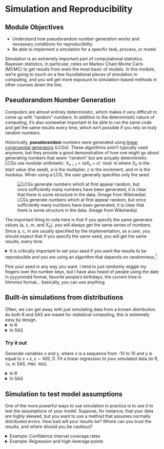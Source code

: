 # Simulation and Reproducibility {#simulation}

## Module Objectives {-}

- Understand how pseudorandom number generation works and necessary conditions for reproducibility
- Be able to implement a simulation for a specific task, process, or model

Simulation is an extremely important part of computational statistics. Bayesian statistics, in particular, relies on Markov Chain Monte Carlo (MCMC) to get results from even the most basic of models. In this module, we're going to touch on a few foundational pieces of simulation in computing, and you will get more exposure to simulation-based methods in other courses down the line. 

## Pseudorandom Number Generation

Computers are almost entirely deterministic, which makes it very difficult to come up with "random" numbers. In addition to the deterministic nature of computing, it's also somewhat important to be able to run the same code and get the same results every time, which isn't possible if you rely on truly random numbers. 

Historically, **pseudorandom** numbers were generated using [linear congruential generators](https://en.wikipedia.org/wiki/Linear_congruential_generator) (LCGs). These algorithms aren't typically used anymore, but they provide a good demonstration of how one might go about generating numbers that seem "random" but are actually deterministic. LCGs use modular arithmetic: $X_{n+1} = (aX_n + c) \mod m$ where $X_0$ is the start value (the seed), $a$ is the multiplier, $c$ is the increment, and $m$ is the modulus. When using a LCG, the user generally specifies only the seed. 

![LCGs generate numbers which at first appear random, but once sufficiently many numbers have been generated, it is clear that there is some structure in the data. (Image from Wikimedia)](https://upload.wikimedia.org/wikipedia/commons/a/a3/Lcg_3d.gif)

The important thing to note here is that if you specify the same generator values (a, c, m, and $X_0$), you will always get the same series of numbers. Since a, c, m are usually specified by the implementation, as a user, you should expect that if you specify the same seed, you will get the same results, every time.

<details><summary>It is critically important to set your seed if you want the results to be reproducible and you are using an algorithm that depends on randomness.^[I once helped a friend fit a model for their masters thesis using Simulated Annealing (which relies on random seeds). We got brilliant results, but couldn't ever reproduce them, because I hadn't set the seed first and we never could figure out what the original seed was. Learn from my mistakes.]</summary> Once you set your seed, the remaining results will only be reproducible if you generate the same set of random numbers every time. 

```r
set.seed(342512)

# Get 10 numbers after the seed is set
sample(1:100, 10)

# Compute something else that depends on randomness
mean(rnorm(50))

# Get 10 more numbers
sample(1:100, 10)
```

Compare the results above to these results:

```r
set.seed(342512)

# Get 10 numbers after the seed is set
sample(1:100, 10)

# Compute something else that depends on randomness
mean(rnorm(30))

# Get 10 more numbers
sample(1:100, 10)
```

Notice how the results have changed? To make my documents more reproducible, I will sometimes set a new seed at the start of an important chunk, even if I've already set the seed earlier. This introduces certain "fixed points" where results won't change immediately after I've re-set the seed. This is particularly important when I'm generating bootstrap estimates, fitting models, or simulating data for graphics experiments.
</details>

Pick your seed in any way you want. I tend to just randomly wiggle my fingers over the number keys, but I have also heard of people using the date in yyyymmdd format, favorite people's birthdays, the current time in hhmmss format... basically, you can use anything. 

## Built-in simulations from distributions

Often, we can get away with just simulating data from a known distribution. As both R and SAS are meant for statistical computing, this is extremely easy by design. 
<details><summary>In R</summary>
You can see the various distribution options using `?Distributions`. In general, `dxxx` is the PDF/PMF, `pxxx` is the CDF, `qxxx` is the quantile function, and `rxxx` gives you random nubmers generated from the distribution. (`xxx`, obviously, is whatever distribution you're looking to use.)

```r
library(tidyverse)
set.seed(109025879)

tibble(
  norm = rnorm(500),
  gamma = rgamma(500, shape = 3, scale = 1),
  exp = rexp(500, rate = 1), # R uses a exp(-ax) 
  t = rt(500, df = 5),
  chisq = rchisq(500, 5)
) %>%
  pivot_longer(1:5, names_to = "dist", values_to = "value") %>%
  ggplot(aes(x = value)) + geom_density() + facet_wrap(~dist, scales = "free", nrow = 1)
```
</details>
<details><summary>In SAS</summary>
You can see the [various distribution options](https://documentation.sas.com/?docsetId=lefunctionsref&docsetTarget=p0fpeei0opypg8n1b06qe4r040lv.htm&docsetVersion=9.4&locale=en) in the RAND documentation. 
```sashtml
%let N=500; /* size of sample */
  
DATA sample;
call streaminit(12532);
DO i = 1 to &N; /* &N is the value of the macro variable defined above */
  id = i;
  norm = rand("Normal", 0, 1);
  gamma = rand("Gamma", 3, 1);
  exp = rand("Exponential", 1); /* SAS uses 1/a exp(-x/a) */
  t = rand("T", 5);
  chisq = rand("Chisq", 5);
  OUTPUT;
END;
RUN;

PROC TRANSPOSE data=sample out=longsample
  (rename=(COL1 = value)) /* rename output variable ('values_to') */
  NAME = dist /* where the column names go ('names_to') */
;
  BY id;
  VAR norm gamma exp t chisq;
RUN;

PROC SGPANEL data=longsample;
PANELBY dist / COLUMNS = 5 UNISCALE = ROW NOVARNAME;
  DENSITY value / TYPE = KERNEL;
RUN;
```
</details>

### Try it out {- .tryitout}
Generate variables x and y, where x is a sequence from -10 to 10 and y is equal to $x + \epsilon$, $\epsilon \sim N(0, 1)$. Fit a linear regression to your simulated data (in R, `lm`, in SAS, `PROC REG`).

<details><summary>In R</summary>
```r
set.seed(20572983)
data <- tibble(x = seq(-10, 10, .1), 
               y = x + rnorm(length(x)))
regression <- lm(y ~ x, data = data)
summary(regression)
```
</details>
<details><summary>In SAS</summary>
```sashtml
DATA tmp;
call streaminit(20572983);
DO i = -10 to 10 by .1;
  x = i;
  y = x + rand("Normal");
  OUTPUT;
END;
RUN;

PROC REG data = tmp;
MODEL y = x;
RUN;
```
</details>


## Simulation to test model assumptions

One of the more powerful ways to use simulation in practice is to use it to test the assumptions of your model. Suppose, for instance, that your data are highly skewed, but you want to use a method that assumes normally distributed errors. How bad will your results be? Where can you trust the results, and where should you be cautious?

<details><summary>Example: Confidence Interval coverage rates</summary>
Suppose, for instance, that we have a lognormal distribution (highly skewed) and we want to compute a 95% confidence interval for the mean of our data. 
```r
set.seed(40295023)

sim <- tibble(
  id = rep(1:100, each = 25), # generate 100 samples of 25 points each
  ln_x = rnorm(25*100), # generate the normal deviates
  x = exp(ln_x), # transform into lognormal deviates
) %>%
  # this creates a 100-row data frame, with one row for each id. 
  # the columns x, ln_x are stored in the data list-column as a tibble.
  nest(data = c(x, ln_x))
  
head(sim)
sim$data[[1]]
```

```r
options(digits = 3)
```
You want to assess the coverage probability of a confidence interval computed under two different modeling scenarios: 

1. Working with the log-transformed values, ln(x), and then transform the computed interval back
2. Working with the raw values, x, compute an interval assuming the data are symmetric, essentially treating the lognormal distribution as if it were normal.

Under scenario 1, our theoretical interval should be exp((-1.96/5, 1.96/5)) (because $\mu$ is 0, and $\sigma$ is 1, so $SE(\overline x) = 1/\sqrt{25} = 1/5$). $(`r exp(-1.96/5)`,`r exp(1.96/5)`)$

Under scenario 2, the expected value of the lognormal distribution is $\exp(1/2) = `r exp(.5)`$, the variance is $(\exp(1) - 1)(\exp(1)) = `r (exp(1) - 1)*exp(1)`$ and our theoretical interval should be $(`r exp(.5) - 1.96*sqrt((exp(1) - 1)*exp(1))/5`, `r exp(.5) + 1.96*sqrt((exp(1) - 1)*exp(1))/5`)$. Note that this interval contains 0, which is implausible for lognormally distributed data. 

Note that our expected values are different under scenario 1 and scenario 2: in scenario 1 we are computing an interval for $\mu$, in scenario 2, we are computing an interval for the population mean, which is $\exp(\mu + .5\sigma^2)$. Both are valid quantities we might be interested in, but they do not mean the same thing. 

::: note
Note that the `purrr::map` notation specifies that we're using the `map` function from the `purrr` package. When functions are named generically, and there may be more than one package with a function name, it is often more readable to specify the package name along with the function.

`purrr::map` takes an argument and for each "group" calls the compute_interval function, storing the results in `res`. So each row in `res` is a 1x2 tibble with columns lb and ub.

This pattern is very useful in all sorts of applications. I wish we had time to cover purrr explicitly, but I at least want to expose you to how clean it makes your code.
:::

```r
compute_interval <- function(x) {
  s1 <- exp(mean(log(x)) + c(-1, 1) * qnorm(.975) * sd(log(x))/sqrt(length(x)))
  s2 <- mean(x) + c(-1, 1) * qnorm(.975) * sd(x)/sqrt(length(x))
  tibble(scenario = c("scenario_1", "scenario_2"),
         mean = c(1, exp(1/2)),
         lb = c(s1[1], s2[1]), ub = c(s1[2], s2[2]),
         in_interval = (lb < mean) & (ub > mean))
}


sim_long <- sim %>%
  # This line takes each data entry and computes an interval for x.
  # .$x is code for take the argument you passed in to map and get the x column
  mutate(res = purrr::map(data, ~compute_interval(.$x))) %>%
  # this "frees" res and we end up with two columns: lb and ub, for each scenario
  unnest(res)
  

ci_df <- tibble(scenario = c("scenario_1", "scenario_2"),
                mu = c(1, exp(1/2)),
                lb = c(exp(-1.96/5), exp(.5) - 1.96*sqrt((exp(1) - 1)*exp(1))/5),
                ub = c(exp(1.96/5), exp(.5) + 1.96*sqrt((exp(1) - 1)*exp(1))/5))


ggplot() + 
  geom_rect(aes(xmin = lb, xmax = ub, ymin = -Inf, ymax = Inf), 
            data = ci_df,
            fill = "grey", alpha = .5, color = NA) + 
  geom_vline(aes(xintercept = mu), data = ci_df) + 
  geom_segment(aes(x = lb, xend = ub, y = id, yend = id, color = in_interval),
               data = sim_long) + 
  scale_color_manual(values = c("red", "black")) + 
  theme_bw() + 
  facet_wrap(~scenario)
```

From this, we can see that working with the log-transformed, normally distributed results has better coverage probability than working with the raw data and computing the population mean: the estimates in the latter procedure have lower coverage probability, and many of the intervals are much wider than necessary; in some cases, the interval actually lies outside of the domain. 
</details>

<details><summary>Example: Regression and high-leverage points</summary>
What happens if we have one high-leverage point (e.g. a point which is an outlier in both x and y)? How pathological do our regression coefficient estimates get?

The challenging part here is to design a data generating mechanism.
```r
gen_data <- function(n = 30, o = 1, error_sd = 2) {
  # generate the main part of the regression data
  data <- tibble(x = rnorm(n = n - o, mean = seq(-10, 10, length.out = n - o), sd = .1),
                 y = x + rnorm(length(x), mean = 0, sd = error_sd))
  # generate the outlier - make it at ~(-10, 5)
  outdata <- tibble(x = rnorm(o, -10), y = rnorm(o, 5, error_sd))
  bind_rows(data, outdata)
}

sim_data <- tibble(
  id = 1:300,
  o = rep(0:2, each = 100),
  # call gen_data for each row in sim_data, but don't really use id as a parameter.
  data = purrr::map(o, ~gen_data(o = .)) 
)

head(sim_data)

# plot a few datasets just to check they look like we expect:
sim_data %>%
  filter(id %% 100 < 3) %>%
  unnest(data) %>%
  ggplot(aes(x = x, y = y)) + 
  geom_point() + 
  facet_grid(id %% 100 ~ o )


library(broom) # the broom package cleans up model objects to tidy form

sim_data <- sim_data %>%
  # fit linear regression
  mutate(model = purrr::map(data, ~lm(y ~ x, data = .)))  %>%
  mutate(tidy_model = purrr::map(model, tidy))

# Get the coefficients out
tidy_coefs <- select(sim_data, id, o, tidy_model) %>%
  unnest(tidy_model) %>%
  mutate(group = case_when(o == 0 ~ "No HLPs",
                           o == 1 ~ "1 HLP",
                           o == 2 ~ "2 HLPs") %>%
           factor(levels = c("No HLPs", "1 HLP", "2 HLPs")))

ggplot(tidy_coefs, aes(x = estimate, color = group)) + 
  facet_grid(term ~ .) + 
  geom_density()
```

Obviously, you should experiment with different methods of generating a high-leverage point (maybe use a different distribution?) but this generating mechanism is simple enough for our purposes and shows that the addition of high leverage points biases the true values (slope = 1, intercept = 0).
<details>

### Try it out {- .tryitout}

Let's explore what happens to estimates when certain observations are censored. Suppose we have a poorly-designed digital thermometer which cannot detect temperatures above 102$^\circ F$; for these temperatures, the thermometer will record a value of 102.0. 

It is estimated that normal body temperature for dogs and cats is 101 to 102.5 degrees Fahrenheit, and values above 104 degrees F are indicative of illness. Given that you have this poorly calibrated thermometer, design a simulation which estimates the average temperature your thermometer would record for a sample of 100 dogs or cats, and determine the magnitude of the effect of the thermometer's censoring. 

<details><summary>Hint</summary>
If most pets have a normal body temperature between 101 and 102.5 degrees, can you use these bounds to determine appropriate parameters for a normal distribution? What if you assume that 101 and 102.5 are the 2SD bounds?
</details>

<details><summary>Solution</summary>
If 101 and 102.5 are the anchor points we have, let's assume that 95% of normal pet temperatures fall in that range. So our average temperature would be 101.75, and our standard deviation would be .75/2 = 0.375. 

We can simulate 1000 observations from $N(101.75, 0.375)$, create a new variable which truncates them at 102, and compute the mean of both variables to determine just how biased our results are.

```sashtml
DATA dogtemp;
  call streaminit(20572983);
  DO i = 1 to 1000;
    actual = rand("Normal", 101.75, 0.375);
    IF actual > 102 THEN read = 102;
    IF actual <= 102 THEN read = actual;
  OUTPUT;
END;
RUN;

PROC MEANS DATA = dogtemp;
  VAR actual read;
RUN;
```

```r
set.seed(204209527)
dogtemp <- tibble(
  actual = rnorm(1000, 101.75, 0.375),
  read = pmin(actual, 102)
) 
dogtemp %>%
  summarize_all(mean)

```
The effect of the thermometer's censoring in both cases is around 0.06 degrees F. 
</details>

## Monte Carlo methods

[Monte carlo methods](https://en.wikipedia.org/wiki/Monte_Carlo_method) are methods which rely on repeated random sampling in order to solve numerical problems. Often, the types of problems approached with MC methods are extremely difficult or impossible to solve analytically. 

In general, a MC problem involves these steps:

1. Define the input domain
2. Generate inputs randomly from an appropriate probability distribution
3. Perform a computation using those inputs
4. Aggregate the results. 

<details><summary>Let's try it out by using MC simulation to estimate the number of uniform (0,1) random variables needed for the sum to exceed 1. </summary>

More precisely, if $u_i \sim U(0,1)$, where \sum_{i=1}^k u_i > 1, what is the expected value of $k$?

1. In this simulation, our input domain is [0,1].
2. Our input is $u_i \sim U(0,1)$
3. We generate new $u_i$ until $\sum_{i=1}^k > 1$ and save the value of $k$
4. We average the result of $N$ such simulations.

```r
options(digits = 8)
```

```r
# It's easier to think through the code if we write it inefficiently first
sim_fcn <- function() {
  usum <- 0
  k <- 0
  # prevent infinite loops by monitoring the value of k as well
  while (usum < 1 & k < 15) {
    usum <- runif(1) + usum
    k <- k + 1
  }
  return(k)
}

set.seed(302497852)
res <- tibble(k = replicate(1000, sim_fcn(), simplify = T))

mean(res$k)
```
If we want to see whether the result converges to something, we can increase the number of trials we run:

```r
set.seed(20417023)

sim_res <- tibble(samp = replicate(250000, sim_fcn(), simplify = T)) 

sim_res <- sim_res %>%
  mutate(running_avg_est = cummean(samp),
         N = row_number())

ggplot(aes(x = N, y = running_avg_est), data = sim_res) + 
  geom_hline(yintercept = exp(1), color = "red") + 
  geom_line()
```

The expected number of uniform RV draws required to sum to 1 is $e$!

[Explanation of why this works](https://www.jstor.org/stable/2685243)
</details>

Monte Carlo methods are often used to approximate the value of integrals which do not have a closed-form (in particular, these integrals tend to pop up frequently in Bayesian methods). Suppose you want to integrate $$\int_0^1 e^{-x^3}dx$$. 

You could set up Riemann integration and evaluate the integral using a sum over $K$ points, but that approach only converges for smooth functions (and besides, that's boring calc 2 stuff, right?). 

Instead, let's observe that this is equivalent to $\int_0^1 e^{-x^3}\cdot 1 dx$, where $p(x) = 1$ for a uniform random variable. That is, this integral can be written as the expected value of the function over the interval $[0,1]$. What if we just generate a bunch of uniform(0,1) variables, evaluate the value of the function at that point, and average the result?

<details><summary>Implementation</summary>
```r
set.seed(20491720)
fn <- function(x) exp(-x^3)

sim_data <- tibble(x = runif(100000),
                   y = fn(x))
mean(sim_data$y)

```

```sashtml
DATA tmp;
CALL streaminit(20283492);
  DO i = 1 to 100000;
    x = RAND("Uniform", 0, 1);
    y = EXP(-x**3);
    OUTPUT;
  END;
RUN;

PROC MEANS data=tmp;
  VAR y;
RUN;

```

You can use the law of large numbers to prove that this approach will converge. 
[Example stolen from this set of lecture notes](http://faculty.washington.edu/yenchic/17Sp_403/Lec2_MonteCarlo.pdf)
</details>

### Try it out {- .tryitout}
Buffon's needle is a mathematical problem which can be boiled down to a simple physical simulation. Read [this science friday description of the problem](https://www.sciencefriday.com/articles/estimate-pi-by-dropping-sticks/) and develop a monte carlo simulation method which estimates $\pi$ using the Buffon's needle method. Your method should be a function which 

- allows the user to specify how many sticks are dropped
- plots the result of the physical simulation
- prints out a numerical estimate of pi.

<details><summary>Solution</summary>

Let's start out with horizontal lines at 0 and 1, and set our stick length to 1. We need to randomly generate a position (of one end of the stick) and an angle. Note that the position in $x$ doesn't actually make much of a difference (since what we care about is the $y$ coordinates), but we can draw a picture if we generate $x$ as well. 

```r
needle_sim <- function(sticks = 100) {
  df <- tibble(xstart = runif(sticks, 0, 10), 
         ystart = runif(sticks, 0, 1), 
         angle = runif(sticks, 0, 360),
         xend = xstart + cos(angle/180*pi), 
         yend = ystart + sin(angle/180*pi)
  ) %>%
    # We can see if a stick crosses a line if the floor() function of ystart is 
    # different than floor(yend). Note this only works for integer line values...
  mutate(crosses_line = floor(ystart) != floor(yend)) 
  
  
  gg <- ggplot() + 
  geom_hline(yintercept = c(0, 1)) + 
  geom_segment(aes(x = xstart, y = ystart, xend = xend, yend = yend,
                   color = crosses_line), data = df) + 
  coord_fixed()
  
  return(list(est = 2 * sticks/ sum(df$crosses_line), plot = gg))
}

needle_sim(10)

needle_sim(100)

needle_sim(1000)

needle_sim(10000)
```
</details>

## References

- [Simulating Data with SAS](https://support.sas.com/content/dam/SAS/support/en/books/simulating-data-with-sas/65378_excerpt.pdf) (Excerpt)

